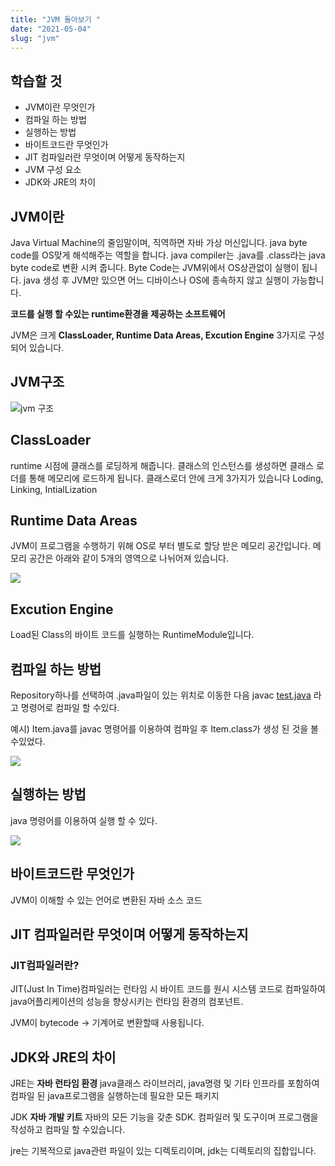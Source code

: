 ```yaml
---
title: "JVM 돌아보기 "
date: "2021-05-04"
slug: "jvm"
---
```

## **학습할 것**

* JVM이란 무엇인가
* 컴파일 하는 방법
* 실행하는 방법
* 바이트코드란 무엇인가
* JIT 컴파일러란 무엇이며 어떻게 동작하는지
* JVM 구성 요소
* JDK와 JRE의 차이

## JVM이란

Java Virtual Machine의 줄임말이며, 직역하면 자바 가상 머신입니다. java byte code를 OS맞게 해석해주는 역할을 합니다. java compiler는 .java를 .class라는 java byte code로 변환 시켜 줍니다. Byte Code는 JVM위에서 OS상관없이 실행이 됩니다. java 생성 후 JVM만 있으면 어느 디바이스나 OS에 종속하지 않고 실행이 가능합니다.

**코드를 실행 할 수있는 runtime환경을 제공하는 소프트웨어**

JVM은 크게 **ClassLoader, Runtime Data Areas, Excution Engine** 3가지로 구성되어 있습니다.

## JVM구조

![jvm 구조](/images/img_bcf2306fe811-1.jpeg)

## ClassLoader

runtime 시점에 클래스를 로딩하게 해줍니다. 클래스의 인스턴스를 생성하면 클래스 로더를 통해 메모리에 로드하게 됩니다. 클래스로더 안에 크게 3가지가 있습니다 Loding, Linking, IntialLization

## Runtime Data Areas

JVM이 프로그램을 수행하기 위해 OS로 부터 별도로 할당 받은 메모리 공간입니다. 메모리 공간은 아래와 같이 5개의 영역으로 나뉘어져 있습니다.

![](/content/images/스크린샷-2021-05-04-오후-10.51.48.png)

## Excution Engine

Load된 Class의 바이트 코드를 실행하는 RuntimeModule입니다.

## 컴파일 하는 방법

Repository하나를 선택하여 .java파일이 있는 위치로 이동한 다음 javac [test.java](http://test.java) 라고 명령어로 컴파일 할 수있다.

예시) Item.java를 javac 명령어를 이용하여 컴파일 후 Item.class가 생성 된 것을 볼 수있었다.

![](/images/compile.png)

## 실행하는 방법

java 명령어를 이용하여 실행 할 수 있다.

![](/images/excute.png)

## 바이트코드란 무엇인가

JVM이 이해할 수 있는 언어로 변환된 자바 소스 코드

## JIT 컴파일러란 무엇이며 어떻게 동작하는지

### JIT컴파일러란?

JIT(Just In Time)컴파일러는 런타임 시 바이트 코드를 원시 시스템 코드로 컴파일하여 java어플리케이션의 성능을 향상시키는 런타임 환경의 컴포넌트.

JVM이 bytecode → 기계어로 변환할때 사용됩니다.

## JDK와 JRE의 차이

JRE는 **자바 런타임 환경** java클래스 라이브러리, java명령 및 기타 인프라를 포함하여 컴파일 된 java프로그램을 실행하는데 필요한 모든 패키지

JDK **자바 개발 키트** 자바의 모든 기능을 갖춘 SDK. 컴파일러 및 도구이며 프로그램을 작성하고 컴파일 할 수있습니다.

jre는 기복적으로 java관련 파일이 있는 디렉토리이며, jdk는 디렉토리의 집합입니다.